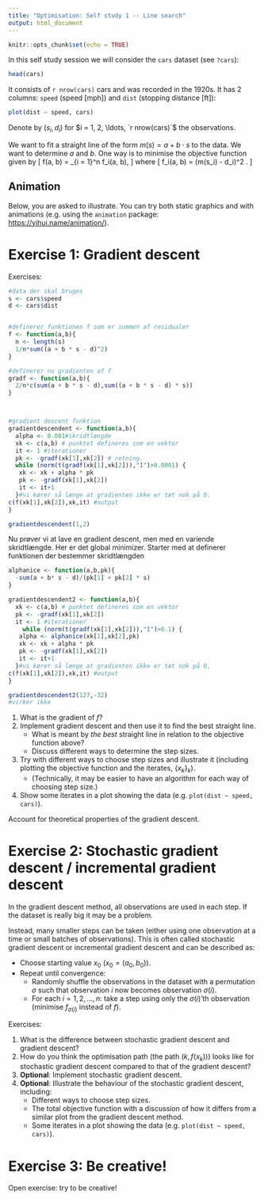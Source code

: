 ```yaml
---
title: "Optimisation: Self study 1 -- Line search"
output: html_document
---
```


```r
knitr::opts_chunk$set(echo = TRUE)
```

In this self study session we will consider the `cars` dataset (see `?cars`):

```r
head(cars)
```

It consists of `r nrow(cars)` cars and was recorded in the 1920s. It has 2 columns: `speed` (speed [mph]) and `dist` (stopping distance [ft]):

```r
plot(dist ~ speed, cars)
```

Denote by $(s_i, d_i)$ for $i = 1, 2, \ldots, `r nrow(cars)`$ the observations.

We want to fit a straight line of the form $m(s) = a + b \cdot s$ to the data. We want to determine $a$ and $b$. One way is to minimise the objective function given by
\[
f(a, b) = \frac{1}{n} \sum_{i = 1}^n f_i(a, b),
\]
where
\[
f_i(a, b) = (m(s_i) - d_i)^2 .
\]

## Animation

Below, you are asked to illustrate. You can try both static graphics and with animations (e.g. using the `animation` package: <https://yihui.name/animation/>).

# Exercise 1: Gradient descent

Exercises:

```r
#data der skal bruges 
s <- cars$speed
d <- cars$dist


#definerer funktionen f som er summen af residualer 
f <- function(a,b){
  n <- length(s)
  1/n*sum((a + b * s - d)^2)
}

#definerer nu gradienten af f
gradf <- function(a,b){
  2/n*c(sum(a + b * s - d),sum((a + b * s - d) * s))
}



#gradient descent funktion
gradientdescendent <- function(a,b){
  alpha <- 0.001#skridtlængde
  xk <- c(a,b) # punktet defineres som en vektor
  it <- 1 #iterationer
  pk <- -gradf(xk[1],xk[2]) # retning. 
  while (norm(t(gradf(xk[1],xk[2])),"I")>0.0001) {
   xk <- xk + alpha * pk
   pk <- -gradf(xk[1],xk[2])
   it <- it+1
  }#vi kører så længe at gradienten ikke er tæt nok på 0. 
c(f(xk[1],xk[2]),xk,it) #output 
}

gradientdescendent(1,2)
```

Nu prøver vi at lave en gradient descent, men med en variende skridtlængde. Her er det global minimizer. Starter med at definerer funktionen der bestemmer skridtlængden

```r
alphanice <- function(a,b,pk){
  -sum(a + b* s - d)/(pk[1] + pk[2] * s)
}

gradientdescendent2 <- function(a,b){
  xk <- c(a,b) # punktet defineres som en vektor
  pk <- -gradf(xk[1],xk[2])
  it <- 1 #iterationer
    while (norm(t(gradf(xk[1],xk[2])),"I")>0.1) {
   alpha <- alphanice(xk[1],xk[2],pk)
   xk <- xk + alpha * pk
   pk <- -gradf(xk[1],xk[2])
   it <- it+1
  }#vi kører så længe at gradienten ikke er tæt nok på 0. 
c(f(xk[1],xk[2]),xk,it) #output 
}

gradientdescendent2(127,-32)
#virker ikke
```



1. What is the gradient of $f$?
2. Implement gradient descent and then use it to find the best straight line.
    * What is meant by *the best* straight line in relation to the objective function above?
    * Discuss different ways to determine the step sizes.
3. Try with different ways to choose step sizes and illustrate it (including plotting the objective function and the iterates, $\{x_k\}_k$). 
    * (Technically, it may be easier to have an algorithm for each way of choosing step size.)
4. Show some iterates in a plot showing the data (e.g. `plot(dist ~ speed, cars)`).

Account for theoretical properties of the gradient descent.

# Exercise 2: Stochastic gradient descent / incremental gradient descent

In the gradient descent method, all observations are used in each step. If the dataset is really big it may be a problem.

Instead, many smaller steps can be taken (either using one observation at a time or small batches of observations). This is often called stochastic gradient descent or incremental gradient descent and can be described as:

* Choose starting value $x_0$ ($x_0 = (a_0, b_0)$).
* Repeat until convergence:
    + Randomly shuffle the observations in the dataset with a permutation $\sigma$ such that observation $i$ now becomes observation $\sigma(i)$.
    + For each $i = 1, 2, \ldots, n$: take a step using only the $\sigma(i)$'th observation (minimise $f_{\sigma(i)}$ instead of $f$).

Exercises:

1. What is the difference between stochastic gradient descent and gradient descent?
2. How do you think the optimisation path (the path $\left (k, f(x_k) \right )$) looks like for stochastic gradient descent compared to that of the gradient descent?
3. **Optional**: Implement stochastic gradient descent.
4. **Optional**: Illustrate the behaviour of the stochastic gradient descent, including:
    + Different ways to choose step sizes.
    + The total objective function with a discussion of how it differs from a similar plot from the gradient descent method.
    + Some iterates in a plot showing the data (e.g. `plot(dist ~ speed, cars)`).

# Exercise 3: Be creative!

Open exercise: try to be creative!